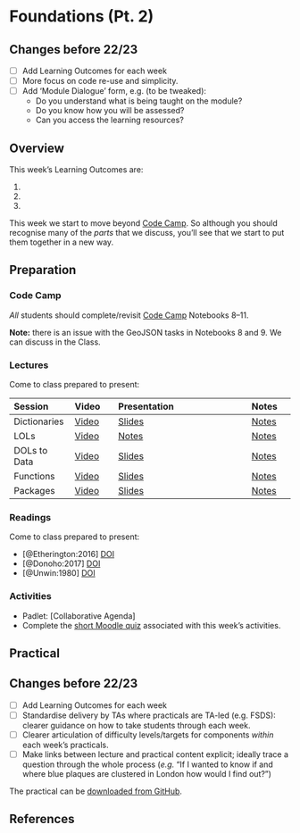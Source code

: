 # Foundations (Pt. 2)

:::{.callout-warning}
## Changes before 22/23

- [ ] Add Learning Outcomes for each week
- [ ] More focus on code re-use and simplicity.
- [ ] Add 'Module Dialogue' form, e.g. (to be tweaked):
  - Do you understand what is being taught on the module?
  - Do you know how you will be assessed?
  - Can you access the learning resources?
:::

## Overview

::: {.callout-important}
This week's Learning Outcomes are:

1. 
2. 
3. 
::: 

This week we start to move beyond [Code Camp](https://kingsgeocomputation.org/teaching/code-camp/code-camp-python/). So although you should recognise many of the _parts_ that we discuss,  you'll see that we start to put them together in a new way.

## Preparation

### Code Camp

*All* students should complete/revisit [Code Camp](https://mybinder.org/v2/gh/kingsgeocomp/code-camp-env/notebook-v1.0?urlpath=git-pull%3Frepo%3Dhttps%253A%252F%252Fgithub.com%252Fkingsgeocomp%252Fcode-camp%26urlpath%3Dtree%252Fcode-camp%252F%26branch%3Dmaster) Notebooks 8–11.

**Note:** there is an issue with the GeoJSON tasks in Notebooks 8 and 9. We can discuss in the Class.

### Lectures

Come to class prepared to present:

| Session | Video | Presentation    | Notes |
| :------ | :---- | :-------------- | :---- |
| Dictionaries | [Video](https://web.microsoftstream.com/video/041f9734-9368-429c-8f91-2208f9c2ba07) | [Slides](../lectures/3.1-Dictionaries.qmd) | [Notes]() |
| LOLs | [Video](https://web.microsoftstream.com/video/129b862b-cb1b-41ab-a6ad-d526eff3fd20) |[Notes](../lectures/3.2-LOLs.qmd) | [Notes]() |
| DOLs to Data | [Video](https://web.microsoftstream.com/video/28266460-26b2-4455-ab42-1456f483a412) | [Slides](../lectures/3.3-DOLs_to_Data.qmd) | [Notes]() |
| Functions | [Video](https://web.microsoftstream.com/video/3bd3fe3a-5dea-4ac8-a3e2-49ab50b862aa) | [Slides](../lectures/3.4-Functions.qmd) | [Notes]() |
| Packages | [Video](https://web.microsoftstream.com/video/0ef82489-8c35-4532-a459-596d8e8f9633) | [Slides](../lectures/3.5-Packages.qmd) | [Notes]() |

### Readings

Come to class prepared to present:

- [@Etherington:2016] [DOI](https://doi.org/10.1080/03098265.2015.1086981)
- [@Donoho:2017] [DOI](https://doi.org/10.1080/10618600.2017.1384734)
- [@Unwin:1980] [DOI](https://doi.org/10.1080/03098268008708772)

### Activities

- Padlet: [Collaborative Agenda]
- Complete the [short Moodle quiz](https://moodle.ucl.ac.uk/mod/quiz/view.php?id=24300940) associated with this week's activities.

## Practical

:::{.callout-warning}
## Changes before 22/23
- [ ] Add Learning Outcomes for each week
- [ ] Standardise delivery by TAs where practicals are TA-led (e.g. FSDS): clearer guidance on how to take students through each week.
- [ ] Clearer articulation of difficulty levels/targets for components *within* each week’s practicals.
- [ ] Make links between lecture and practical content explicit; ideally trace a question through the whole process (*e.g.* “If I wanted to know if and where blue plaques are clustered in London how would I find out?”)
:::

The practical can be [downloaded from GitHub](https://github.com/jreades/fsds/raw/master/practicals/Practical-03-Foundations_2.ipynb).

## References
